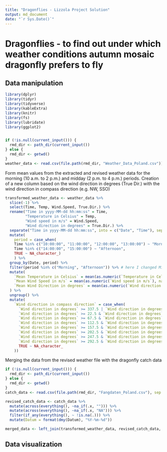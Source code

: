 ```yaml
---
title: "Dragonflies - Lizzola Project Solution"
output: md_document
date: "`r Sys.Date()`"
---
```

  
# Dragonflies - to find out under which weather conditions autumn mosaic dragonfly prefers to fly

## Data manipulation

```r
library(dplyr)
library(tidyr)
library(tidyverse)
library(kableExtra)
library(knitr)
library(fs)
library(lubridate)
library(ggplot2)


if (!is.null(current_input())) {
  rmd_dir <- path_dir(current_input())
} else {
  rmd_dir <- getwd()
}
weather_data <- read.csv(file.path(rmd_dir, "Weather_Data_Poland.csv"))
```

Form mean values from the extracted and revised weather data for the morning (10 a.m. to 2 p.m.) and midday (2 p.m. to 4 p.m.) periods. Creation of a new column based on the wind direction in degrees (True Dir.) with the wind direction in compass direction (e.g. NW, SSO)
```r
transformed_weather_data <- weather_data %>%
  slice(-1) %>%
  select(Time, Temp, Wind.Speed, True.Dir.) %>%
  rename("Time in yyyy-MM-dd hh:mm:ss" = Time, 
         "Temperature in Celsius" = Temp, 
         "Wind speed in m/s" = Wind.Speed, 
         "Wind direction in degrees" = True.Dir.) %>%
  separate("Time in yyyy-MM-dd hh:mm:ss", into = c("Date", "Time"), sep = " ") %>%
  mutate( 
    period = case_when(
    Time %in% c("10:00:00", "11:00:00", "12:00:00", "13:00:00") ~ "Morning",
    Time %in% c("14:00:00", "15:00:00") ~ "Afternoon",
    TRUE ~ NA_character_)
    ) %>%
  group_by(Date, period) %>%
  filter(period %in% c("Morning", "Afternoon")) %>% # here I changed Midday to Afternoon that both dfs can be merged
  mutate(
    `Mean Temperature in Celsius` = mean(as.numeric(`Temperature in Celsius`), na.rm = TRUE),
    `Mean Wind Speed in m/s` = mean(as.numeric(`Wind speed in m/s`), na.rm = TRUE),
    `Mean Wind Direction in degrees` = mean(as.numeric(`Wind direction in degrees`), na.rm = TRUE)
  ) %>%
  ungroup() %>%
  mutate(
    `Wind direction in compass direction` = case_when(
      `Wind direction in degrees` >= 337.5 | `Wind direction in degrees` < 22.5 ~ "N",
      `Wind direction in degrees` >= 22.5 & `Wind direction in degrees` < 67.5 ~ "NE",
      `Wind direction in degrees` >= 67.5 & `Wind direction in degrees` < 112.5 ~ "E",
      `Wind direction in degrees` >= 112.5 & `Wind direction in degrees` < 157.5 ~ "SE",
      `Wind direction in degrees` >= 157.5 & `Wind direction in degrees` < 202.5 ~ "S",
      `Wind direction in degrees` >= 202.5 & `Wind direction in degrees` < 247.5 ~ "SW",
      `Wind direction in degrees` >= 247.5 & `Wind direction in degrees` < 292.5 ~ "W",
      `Wind direction in degrees` >= 292.5 & `Wind direction in degrees` < 337.5 ~ "NW",
      TRUE ~ NA_character_
    ))
```

Merging the data from the revised weather file with the dragonfly catch data
```r

if (!is.null(current_input())) {
  rmd_dir <- path_dir(current_input())
} else {
  rmd_dir <- getwd()
}
catch_data <- read.csv(file.path(rmd_dir, "Fangdaten_Poland.csv"), sep = ";")

revised_catch_data <- catch_data %>%
  mutate(across(everything(), ~na_if(.x, ""))) %>%
  mutate(across(everything(), ~na_if(.x, "NA"))) %>%
  filter(if_any(everything(), ~ !is.na(.))) %>%
  mutate(Datum = format(dmy(Datum), "%Y-%m-%d"))

merged_data <- left_join(transformed_weather_data, revised_catch_data, by = c("Date" = "Datum", "period" = "Uhrzeit"))

```

## Data visualization

```r

```